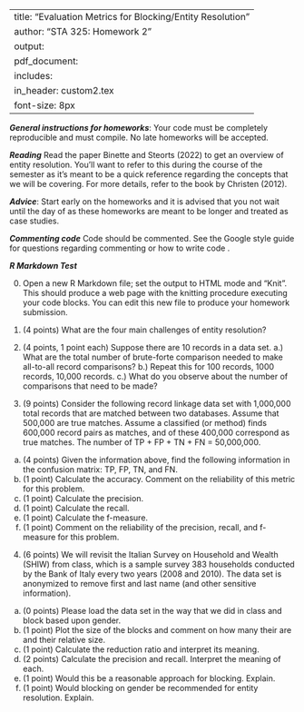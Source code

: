 
---
title: "Evaluation Metrics for Blocking/Entity Resolution"
author: "STA 325: Homework 2"
output: 
     pdf_document:
      includes: 
          in_header: custom2.tex
font-size: 8px
---

***General instructions for homeworks***: Your code must be completely reproducible and must compile. No late homeworks will be accepted.

***Reading*** Read the paper Binette and Steorts (2022) to get an overview of entity resolution. You'll want to refer to this during the course of the semester as it's meant to be a quick reference regarding the concepts that we will be covering. For more details, refer to the book by Christen (2012). 

***Advice***: Start early on the homeworks and it is advised that you not wait until the day of as these homeworks are meant to be longer and treated as case studies.

***Commenting code***
Code should be commented. See the Google style guide for questions regarding commenting or how to write code \url{https://google.github.io/styleguide/Rguide.xml}.

***R Markdown Test***

0. Open a new R Markdown file; set the output to HTML mode and "Knit". This should produce a web page with the knitting procedure executing your code blocks. You can edit this new file to produce your homework submission.


\textbf{Total points on assignment: 2 (reproducibility) + 23 points for the assignment = 25 total points.}

1. (4 points) What are the four main challenges of entity resolution? 
2. (4 points, 1 point each) Suppose there are 10 records in a data set. 
a.) What are the total number of brute-forte comparison needed to make all-to-all record comparisons? 
b.) Repeat this for 100 records, 1000 records, 10,000 records. 
c.) What do you observe about the number of comparisons that need to be made? 

3. (9 points) Consider the following record linkage data set with 1,000,000 total records that are matched between two databases. Assume that 500,000 are true matches. Assume a classified (or method) finds 600,000 record pairs as matches, and of these 400,000 correspond as true matches. The number of TP + FP + TN + FN  = 50,000,000. 


a. (4 points) Given the information above, find the following information in the confusion matrix: TP, FP, TN, and FN. 
b. (1 point) Calculate the accuracy. Comment on the reliability of this metric for this problem. 
c. (1 point) Calculate the precision.
d. (1 point) Calculate the recall. 
e. (1 point) Calculate the f-measure. 
f. (1 point) Comment on the reliability of the precision, recall, and f-measure for this problem. 

4. (6 points) We will revisit the Italian Survey on Household and Wealth (SHIW) from class, which 
is a sample survey 383 households conducted by the Bank of Italy every two years (2008 and 2010).
The data set is anonymized to remove first and last name (and other sensitive information). 

a. (0 points) Please load the data set in the way that we did in class and block based upon gender. 
b. (1 point) Plot the size of the blocks and comment on how many their are and their relative size. 
c. (1 point) Calculate the reduction ratio and interpret its meaning. 
d. (2 points) Calculate the precision and recall. Interpret the meaning of each. 
e. (1 point) Would this be a reasonable approach for blocking. Explain. 
f. (1 point) Would blocking on gender be recommended for entity resolution. Explain. 
